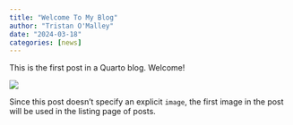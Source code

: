 ```yaml
---
title: "Welcome To My Blog"
author: "Tristan O'Malley"
date: "2024-03-18"
categories: [news]
---
```


This is the first post in a Quarto blog. Welcome!

![](thumbnail.jpg)

Since this post doesn't specify an explicit `image`, the first image in the post will be used in the listing page of posts.
